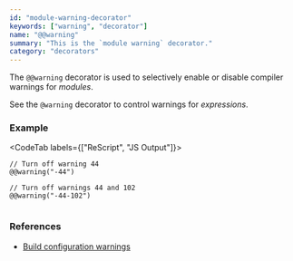 ```yaml
---
id: "module-warning-decorator"
keywords: ["warning", "decorator"]
name: "@@warning"
summary: "This is the `module warning` decorator."
category: "decorators"
---
```


The `@@warning` decorator is used to selectively enable or disable compiler warnings for _modules_.

See the `@warning` decorator to control warnings for _expressions_.

### Example

<CodeTab labels={["ReScript", "JS Output"]}>

```res
// Turn off warning 44
@@warning("-44")

// Turn off warnings 44 and 102
@@warning("-44-102")
```

```js
```

</CodeTab>

### References

* [Build configuration warnings](/docs/manual/latest/build-configuration#warnings)